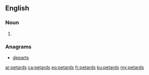 ==English==

===Noun===
{{head|en}}

# {{plural of|petard}}

===Anagrams===
* [[departs#English|departs]]

[[ar:petards]]
[[ca:petards]]
[[eo:petards]]
[[fr:petards]]
[[ku:petards]]
[[my:petards]]